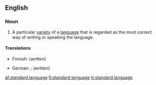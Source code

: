 ==English==
{{wikipedia}}

===Noun===
{{en-noun|sg=[[standard]] [[language]]}}

# A particular [[variety]] of a [[language]] that is regarded as the most correct way of writing or speaking the language.

====Translations====
{{trans-top|variety of language regarded as correct}}
* Finnish: {{t|fi|kirjakieli}} (''written'')
{{trans-mid}}
* German: {{t+|de|Ausbausprache|f}}; {{t|de|Schriftsprache|f}} (''written'')
{{trans-bottom}}

[[af:standard language]]
[[fi:standard language]]
[[tr:standard language]]